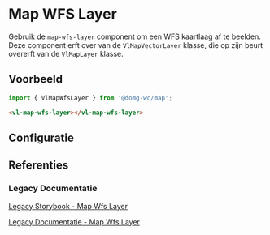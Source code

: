 
# Map WFS Layer

Gebruik de `map-wfs-layer` component om een WFS kaartlaag af te beelden.<br/>
Deze component erft over van de `VlMapVectorLayer` klasse, die op zijn beurt overerft van de `VlMapLayer` klasse.


## Voorbeeld

```js
import { VlMapWfsLayer } from '@domg-wc/map';
```

```html
<vl-map-wfs-layer></vl-map-wfs-layer>
```

<Canvas of={VlMapWfsLayerStories.MapWfsLayerDefault} />


## Configuratie

<ArgTypes of={VlMapWfsLayerStories.MapWfsLayerDefault} />


## Referenties

### Legacy Documentatie

[Legacy Storybook - Map Wfs Layer](https://webcomponenten.omgeving.vlaanderen.be/storybook/?path=/docs/custom-elements-vl-map-vl-map-wfs-layer--default)

[Legacy Documentatie - Map Wfs Layer](https://webcomponenten.omgeving.vlaanderen.be/doc/VlMapWfsLayer.html)
